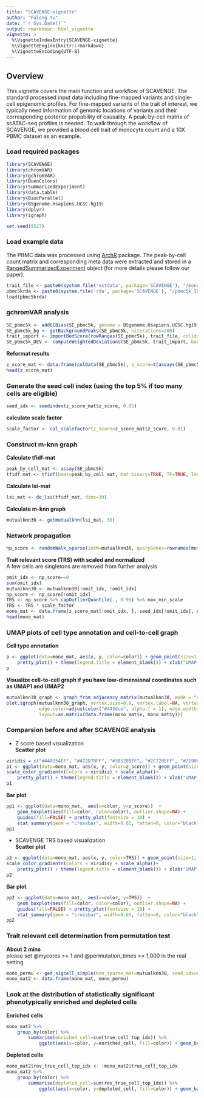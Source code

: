 ```yaml
---
title: "SCAVENGE-vignette"
author: "Fulong Yu"
date: "`r Sys.Date()`"
output: rmarkdown::html_vignette
vignette: >
  %\VignetteIndexEntry{SCAVENGE-vignette}
  %\VignetteEngine{knitr::rmarkdown}
  %\VignetteEncoding{UTF-8}
---
```

## Overview

This vignette covers the main function and workflow of SCAVENGE.
The standard processed input data including fine-mapped variants and single-cell epigenomic profiles. For fine-mapped variants of the trait of interest, we typically need information of genomic locations of variants and their corresponding posterior propability of causality. A peak-by-cell matrix of scATAC-seq profiles is needed. To walk through the workflow of SCAVENGE, we provided a blood cell trait of monocyte count and a 10X PBMC dataset as an example. 


### Load required packages

```r
library(SCAVENGE)
library(chromVAR)
library(gchromVAR)
library(BuenColors)
library(SummarizedExperiment)
library(data.table)
library(BiocParallel)
library(BSgenome.Hsapiens.UCSC.hg19)
library(dplyr)
library(igraph)

set.seed(9527)
```

### Load example data
The PBMC data was processed using [ArchR](https://www.archrproject.com/) package. The peak-by-cell count matrix and corresponding meta data were extracted and stored in a [RangedSummarizedExperiment](https://bioconductor.org/packages/3.7/bioc/vignettes/SummarizedExperiment/inst/doc/SummarizedExperiment.html) object (for more details please follow our paper).
```r
trait_file <- paste0(system.file('extdata', package='SCAVENGE'), "/mono.PP001.bed")
pbmc5krda <- paste0(system.file('rda', package='SCAVENGE'), "/pbmc5k_SE.rda")
load(pbmc5krda)
```

### gchromVAR analysis
```r
SE_pbmc5k <- addGCBias(SE_pbmc5k, genome = BSgenome.Hsapiens.UCSC.hg19)
SE_pbmc5k_bg <- getBackgroundPeaks(SE_pbmc5k, niterations=200)
trait_import <- importBedScore(rowRanges(SE_pbmc5k), trait_file, colidx=5)
SE_pbmc5k_DEV <- computeWeightedDeviations(SE_pbmc5k, trait_import, background_peaks = SE_pbmc5k_bg)
```

**Reformat results**
```r
z_score_mat <- data.frame(colData(SE_pbmc5k), z_score=t(assays(SE_pbmc5k_DEV)[["z"]]) %>% c)
head(z_score_mat)
```

### Generate the seed cell index (using the top 5% if too many cells are eligible)
```r
seed_idx <- seedindex(z_score_mat$z_score, 0.05)
```
**calculate scale factor**
```r
scale_factor <- cal_scalefactor(z_score=z_score_mat$z_score, 0.01)
```

### Construct m-knn graph
**Calculate tfidf-mat**
```r
peak_by_cell_mat <- assay(SE_pbmc5k)
tfidf_mat <- tfidf(bmat=peak_by_cell_mat, mat_binary=TRUE, TF=TRUE, log_TF=TRUE)
```
**Calculate lsi-mat**
```r
lsi_mat <- do_lsi(tfidf_mat, dims=30)
```
**Calculate m-knn graph**
```r
mutualknn30 <- getmutualknn(lsi_mat, 30)
```

### Network propagation  
```r
np_score <- randomWalk_sparse(intM=mutualknn30, queryGenes=rownames(mutualknn30)[seed_idx], gamma=0.05)
```
**Trait relevant score (TRS) with scaled and normalized**  
A few cells are singletons are removed from further analysis
```r
omit_idx <- np_score==0
sum(omit_idx)
mutualknn30 <- mutualknn30[!omit_idx, !omit_idx]
np_score <- np_score[!omit_idx]
TRS <- np_score %>% capOutlierQuantile(., 0.95) %>% max_min_scale
TRS <- TRS * scale_factor
mono_mat <- data.frame(z_score_mat[!omit_idx, ], seed_idx[!omit_idx], np_score, TRS)
head(mono_mat)
```

### UMAP plots of cell type annotation and cell-to-cell graph 
**Cell type annotation**
```r
p <- ggplot(data=mono_mat, aes(x, y, color=color)) + geom_point(size=1, na.rm = TRUE) + 
    pretty_plot() + theme(legend.title = element_blank()) + xlab("UMAP 1") + ylab("UMAP 2")
p
```

**Visualize cell-to-cell graph if you have low-dimensional coordinates such as UMAP1 and UMAP2**
```r
mutualknn30_graph <- graph_from_adjacency_matrix(mutualknn30, mode = "undirected", diag = F)
plot.igraph(mutualknn30_graph, vertex.size=0.8, vertex.label=NA, vertex.color=adjustcolor("#c7ce3d", alpha.f = 1), vertex.frame.color=NA, 
            edge.color=adjustcolor("#443dce", alpha.f = 1), edge.width=0.3, edge.curved=.5, 
            layout=as.matrix(data.frame(mono_mat$x, mono_mat$y)))
```

### Comparsion before and after SCAVENGE analysis  
- Z score based visualization   
**Scatter plot**
```r
viridis = c("#440154FF", "#472D7BFF", "#3B528BFF", "#2C728EFF", "#21908CFF", "#27AD81FF", "#5DC863FF", "#AADC32FF", "#FDE725FF")
p1 <- ggplot(data=mono_mat, aes(x, y, color=z_score)) + geom_point(size=1, na.rm = TRUE, alpha = 0.6) + 
scale_color_gradientn(colors = viridis) + scale_alpha()+
    pretty_plot() + theme(legend.title = element_blank()) + xlab("UMAP 1") + ylab("UMAP 2")
p1
```
**Bar plot**  
```r
pp1 <- ggplot(data=mono_mat,  aes(x=color, y=z_score))  +
    geom_boxplot(aes(fill=color, color=color), outlier.shape=NA) + 
    guides(fill=FALSE) + pretty_plot(fontsize = 10) +
    stat_summary(geom = "crossbar", width=0.65, fatten=0, color="black", fun.data = function(x){ return(c(y=median(x), ymin=median(x), ymax=median(x))) }) + theme(legend.position = "none")
pp1
```

- SCAVENGE TRS based visualization  
**Scatter plot**  
```r
p2 <- ggplot(data=mono_mat, aes(x, y, color=TRS)) + geom_point(size=1, na.rm = TRUE, alpha = 0.6) + 
scale_color_gradientn(colors = viridis) + scale_alpha()+
    pretty_plot() + theme(legend.title = element_blank()) + xlab("UMAP 1") + ylab("UMAP 2")
p2
```
**Bar plot**
```r
pp2 <- ggplot(data=mono_mat,  aes(x=color, y=TRS))  +
    geom_boxplot(aes(fill=color, color=color), outlier.shape=NA) + 
    guides(fill=FALSE) + pretty_plot(fontsize = 10) +
    stat_summary(geom = "crossbar", width=0.65, fatten=0, color="black", fun.data = function(x){ return(c(y=median(x), ymin=median(x), ymax=median(x))) }) + theme(legend.position = "none")
pp2
```

### Trait relevant cell determination from permutation test 
**About 2 mins**  
please set @mycores >= 1 and @permutation_times >= 1,000 in the real setting
```r
mono_permu <- get_sigcell_simple(knn_sparse_mat=mutualknn30, seed_idx=mono_mat$seed_idx, topseed_npscore=mono_mat$np_score, permutation_times=1000, true_cell_significance=0.05, rda_output=F, mycores=8, rw_gamma=0.05)
mono_mat2 <- data.frame(mono_mat, mono_permu)
```

### Look at the distribution of statistically significant phenotypically enriched and depleted cells
**Enriched cells**
```r
mono_mat2 %>%
    group_by(color) %>% 
        summarise(enriched_cell=sum(true_cell_top_idx)) %>% 
            ggplot(aes(x=color, y=enriched_cell, fill=color)) + geom_bar(stat="identity") + theme_classic()
```

**Depleted cells**
```r
mono_mat2$rev_true_cell_top_idx <- !mono_mat2$true_cell_top_idx
mono_mat2 %>%
    group_by(color) %>% 
        summarise(depleted_cell=sum(rev_true_cell_top_idx)) %>% 
            ggplot(aes(x=color, y=depleted_cell, fill=color)) + geom_bar(stat="identity") + theme_classic()
```
